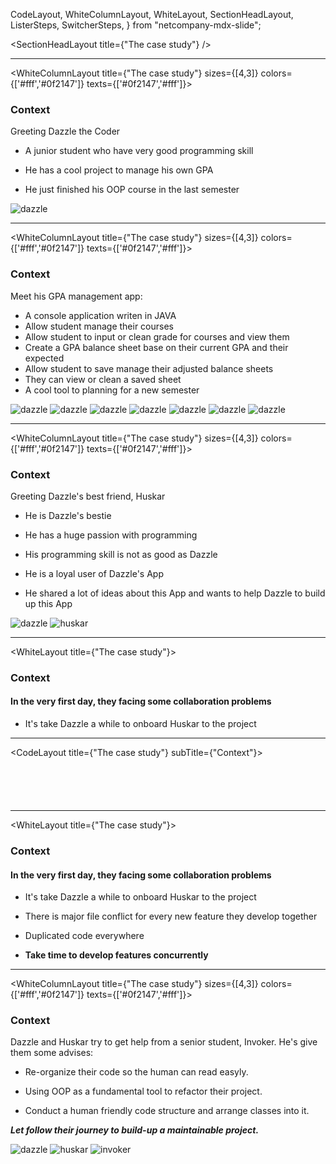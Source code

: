   CodeLayout,
  WhiteColumnLayout,
  WhiteLayout,
  SectionHeadLayout,
  ListerSteps,
  SwitcherSteps,
} from "netcompany-mdx-slide";



<SectionHeadLayout title={"The case study"} />

---

<WhiteColumnLayout title={"The case study"} sizes={[4,3]} colors={['#fff','#0f2147']} texts={['#0f2147','#fff']}>

<LayoutColumn>

### Context

Greeting Dazzle the Coder

<ListerSteps>

- A junior student who have very good programming skill

- He has a cool project to manage his own GPA

- He just finished his OOP course in the last semester

</ListerSteps>

</LayoutColumn>
<LayoutColumn>

<div
  style={{
    display: "flex",
    justifyContent: "center",
    alignItems: "start",
    paddingTop: "2em",
    flex: 1,
    width: "100%",
  }}
>
  <img src={Dazzle_icon} alt="dazzle" />
</div>

</LayoutColumn>

</WhiteColumnLayout>

---

<WhiteColumnLayout title={"The case study"} sizes={[4,3]} colors={['#fff','#0f2147']} texts={['#0f2147','#fff']}>

<LayoutColumn>

### Context

Meet his GPA management app:

<ListerSteps showFirstItem={true}>

- A console application writen in JAVA
- Allow student manage their courses
- Allow student to input or clean grade for courses and view them
- Create a GPA balance sheet base on their current GPA and their expected
- Allow student to save manage their adjusted balance sheets
- They can view or clean a saved sheet
- A cool tool to planning for a new semester

</ListerSteps>

</LayoutColumn>
<LayoutColumn>

<div
  style={{
    display: "flex",
    justifyContent: "center",
    alignItems: "start",
    paddingTop: "2em",
    flex: 1,
    width: "100%",
  }}
>
  <SwitcherSteps>
    <img src={feature1} alt="dazzle" />
    <img src={feature2} alt="dazzle" />
    <img src={feature3} alt="dazzle" />
    <img src={feature4} alt="dazzle" />
    <img src={feature5} alt="dazzle" />
    <img src={feature6} alt="dazzle" />
    <img src={feature7} alt="dazzle" />
  </SwitcherSteps>
</div>

</LayoutColumn>

</WhiteColumnLayout>

---

<WhiteColumnLayout title={"The case study"} sizes={[4,3]} colors={['#fff','#0f2147']} texts={['#0f2147','#fff']}>
<LayoutColumn>

### Context

Greeting Dazzle's best friend, Huskar

<ListerSteps showFirstItem={true}>

- He is Dazzle's bestie

- He has a huge passion with programming

- His programming skill is not as good as Dazzle

- He is a loyal user of Dazzle's App

- He shared a lot of ideas about this App and wants to help Dazzle to build up this App

</ListerSteps>
</LayoutColumn>
<LayoutColumn>
<div
  style={{
    display: "flex",
    justifyContent: "start",
    alignItems: "center",
    paddingTop: "2em",
    flex: 1,
    width: "100%",
    flexDirection:"column"
  }}
>
  <img src={Dazzle_icon} alt="dazzle" />
  <img src={Huskar_icon} style={{marginTop:"2em"}} alt="huskar" />
</div>
</LayoutColumn>
</WhiteColumnLayout>

---

<WhiteLayout title={"The case study"}>

### Context

#### In the very first day, they facing some collaboration problems

- It's take Dazzle a while to onboard Huskar to the project

</WhiteLayout>

---

<CodeLayout title={"The case study"} subTitle={"Context"}>

```java 586:614 file=../src/main/java/com/netcompany/Main.java showNumbers

```

```java 616:644 file=../src/main/java/com/netcompany/Main.java showNumbers

```

```java 665:722 file=../src/main/java/com/netcompany/Main.java showNumbers

```

```java 724:746 file=../src/main/java/com/netcompany/Main.java showNumbers

```

```java 795:827 file=../src/main/java/com/netcompany/Main.java showNumbers

```

</CodeLayout>

---

<WhiteLayout title={"The case study"}>

### Context

#### In the very first day, they facing some collaboration problems

- It's take Dazzle a while to onboard Huskar to the project

<ListerSteps showFirstItem={true}>

- There is major file conflict for every new feature they develop together

- Duplicated code everywhere

- **Take time to develop features concurrently**

</ListerSteps>

</WhiteLayout>

---

<WhiteColumnLayout title={"The case study"} sizes={[4,3]} colors={['#fff','#0f2147']} texts={['#0f2147','#fff']}>
<LayoutColumn>

### Context

Dazzle and Huskar try to get help from a senior student, Invoker. He's give them some advises:

- Re-organize their code so the human can read easyly.

- Using OOP as a fundamental tool to refactor their project.

- Conduct a human friendly code structure and arrange classes into it.

**_Let follow their journey to build-up a maintainable project._**

</LayoutColumn>
<LayoutColumn>
<div
  style={{
    display: "flex",
    justifyContent: "start",
    alignItems: "center",
    paddingTop: "2em",
    flex: 1,
    width: "100%",
    flexDirection:"column"
  }}
>
  <img src={Dazzle_icon} alt="dazzle" />
  <img src={Huskar_icon} style={{marginTop:"2em"}} alt="huskar" />
  <img src={Invoker_icon} style={{marginTop:"2em"}} alt="invoker" />
</div>
</LayoutColumn>
</WhiteColumnLayout>
